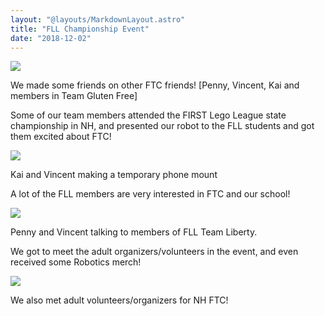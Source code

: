 ```yaml
---
layout: "@layouts/MarkdownLayout.astro"
title: "FLL Championship Event"
date: "2018-12-02"
---
```


![](/images/Image-from-iOS-2.jpg)

We made some friends on other FTC friends! \[Penny, Vincent, Kai and members in Team Gluten Free\]

Some of our team members attended the FIRST Lego League state championship in NH, and presented our robot to the FLL students and got them excited about FTC! 

![](/images/IMG_3469.jpg)

Kai and Vincent making a temporary phone mount

A lot of the FLL members are very interested in FTC and our school!

![](/images/Image-from-iOS-1.jpg)

Penny and Vincent talking to members of FLL Team Liberty.

We got to meet the adult organizers/volunteers in the event, and even received some Robotics merch!

![](/images/IMG_3485-1.jpg)

We also met adult volunteers/organizers for NH FTC!
